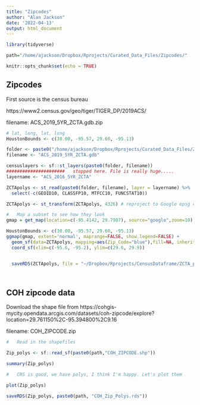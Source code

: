 ```yaml
---
title: "Zipcodes"
author: "Alan Jackson"
date: '2022-04-13'
output: html_document
---
```


```r
library(tidyverse)

path="/home/ajackson/Dropbox/Rprojects/Curated_Data_Files/Zipcodes/"

knitr::opts_chunk$set(echo = TRUE)
```

##        Zipcodes

First source is the census bureau

https://www2.census.gov/geo/tiger/TIGER_DP/2019ACS/

filename: ACS_2019_5YR_ZCTA.gdb.zip

```r

# lat, long, lat, long
HoustonBounds <- c(30.00, -95.57, 29.60, -95.13)

folder <- paste0("/home/ajackson/Dropbox/Rprojects/Curated_Data_Files/Zipcodes/")
filename <- "ACS_2019_5YR_ZCTA.gdb"

censuslayers <- sf::st_layers(paste0(folder, filename))
######################   stopped here. File is really huge.....
layername <- "ACS_2016_5YR_ZCTA"

ZCTApolys <- st_read(paste0(folder, filename), layer = layername) %>%
  select(-c(GEOID10, CLASSFP10, MTFCC10, FUNCSTAT10))

ZCTApolys <- st_transform(ZCTApolys, 4326) # reproject to Google epsg code

#   Map a subset to see how they look
gmap = get_map(location=c(-95.4142, 29.7907), source="google",zoom=10)

HoustonBounds <- c(30.00, -95.57, 29.60, -95.13)
ggmap(gmap, extent='normal', maprange=FALSE, show.legend=FALSE) +
  geom_sf(data=ZCTApolys, mapping=aes(Zip_Code="blue"),fill=NA, inherit.aes=FALSE, show.legend=FALSE) +
  coord_sf(xlim=c(-95.6, -95.2), ylim=c(29.6, 29.9)) 


  saveRDS(ZCTApolys, file = "~/Dropbox/Rprojects/CensusDataframe/ZCTA_polygons_2016.rds")




```

##        COH zipcode data

Download the shape file from 
https://cohgis-mycity.opendata.arcgis.com/datasets/coh-zipcode/explore?location=29.761150%2C-95.394800%2C9.16

filename: COH_ZIPCODE.zip

```r

#   Read in the shapefiles

Zip_polys <- sf::read_sf(paste0(path,"COH_ZIPCODE.shp"))

summary(Zip_polys)

#   CRS is good, we have polys, I think I'm happy. Let's plot them

plot(Zip_polys)

saveRDS(Zip_polys, paste0(path, "COH_Zip_Polys.rds"))


```

